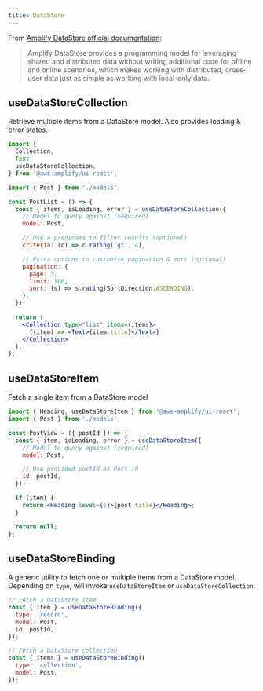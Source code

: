 ```yaml
---
title: DataStore
---
```


From [Amplify DataStore official documentation](https://docs.amplify.aws/lib/datastore/getting-started/q/platform/js/):

> Amplify DataStore provides a programming model for leveraging shared and distributed data without writing additional code for offline and online scenarios, which makes working with distributed, cross-user data just as simple as working with local-only data.

## useDataStoreCollection

Retrieve multiple items from a DataStore model. Also provides loading & error states.

```jsx
import {
  Collection,
  Text,
  useDataStoreCollection,
} from '@aws-amplify/ui-react';

import { Post } from './models';

const PostList = () => {
  const { items, isLoading, error } = useDataStoreCollection({
    // Model to query against (required)
    model: Post,

    // Use a predicate to filter results (optional)
    criteria: (c) => c.rating('gt', 4),

    // Extra options to customize pagination & sort (optional)
    pagination: {
      page: 3,
      limit: 100,
      sort: (s) => s.rating(SortDirection.ASCENDING),
    },
  });

  return (
    <Collection type="list" items={items}>
      {(item) => <Text>{item.title}</Text>}
    </Collection>
  );
};
```

## useDataStoreItem

Fetch a single item from a DataStore model

```jsx
import { Heading, useDataStoreItem } from '@aws-amplify/ui-react';
import { Post } from './models';

const PostView = ({ postId }) => {
  const { item, isLoading, error } = useDataStoreItem({
    // Model to query against (required)
    model: Post,

    // Use provided postId as Post id
    id: postId,
  });

  if (item) {
    return <Heading level={1}>{post.title}</Heading>;
  }

  return null;
};
```

## useDataStoreBinding

A generic utility to fetch one or multiple items from a DataStore model. Depending on `type`, will invoke `useDataStoreItem` or `useDataStoreCollection`.

```jsx
// Fetch a DataStore item
const { item } = useDataStoreBinding({
  type: 'record',
  model: Post,
  id: postId,
});

// Fetch a DataStore collection
const { items } = useDataStoreBinding({
  type: 'collection',
  model: Post,
});
```
